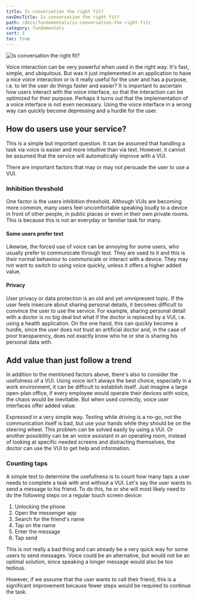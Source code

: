 ```yaml
---
title: Is conversation the right fit?
navDocTitle: Is conversation the right fit?
path: /docs/fundamentals/is-conversation-the-right-fit/
category: fundamentals
sort: 3
toc: true
---
```


![Is conversation the right fit?](/images/fundamentals/isConversationTheRightFit.png)

Voice interaction can be very powerful when used in the right way. It's fast, simple, and ubiquitous. But was it just implemented in an application to have a nice voice interaction or is it really useful for the user and has a purpose, i.e. to let the user do things faster and easier? It is important to ascertain how users interact with the voice interface, so that the interaction can be optimized for their purpose. Perhaps it turns out that the implementation of a voice interface is not even necessary. Using the voice interface in a wrong way can quickly become depressing and a hurdle for the user.

## How do users use your service?

This is a simple but important question. It can be assumed that handling a task via voice is easier and more intuitive than via text. However, it cannot be assumed that the service will automatically improve with a VUI.

There are important factors that may or may not persuade the user to use a VUI.

### Inhibition threshold

One factor is the users inhibition threshold. Although VUIs are becoming more common, many users feel uncomfortable speaking loudly to a device in front of other people, in public places or even in their own private rooms. This is because this is not an everyday or familiar task for many. 

#### Some users prefer text

Likewise, the forced use of voice can be annoying for some users, who usually prefer to communicate through text. They are used to it and this is their normal behaviour to communicate or interact with a device. They may not want to switch to using voice quickly, unless it offers a higher added value.

#### Privacy

User privacy or data protection is an old and yet omnipresent topic. If the user feels insecure about sharing personal details, it becomes difficult to convince the user to use the service. For example, sharing personal detail with a doctor is no big deal but what if the doctor is replaced by a VUI, i.e. using a health application. On the one hand, this can quickly become a hurdle, since the user does not trust an artificial doctor and, in the case of poor transparency, does not exactly know who he or she is sharing his personal data with.

## Add value than just follow a trend

In addition to the mentioned factors above, there's also to consider the usefulness of a VUI. Using voice isn't always the best choice, especially in a work environment, it can be difficult to establish itself. Just imagine a large open-plan office, if every employee would operate their devices with voice, the chaos would be inevitable. But when used correctly, voice user interfaces offer added value. 

Expressed in a very simple way. Texting while driving is a no-go, not the communication itself is bad, but use your hands while they should be on the steering wheel. This problem can be solved easily by using a VUI. Or another possibility can be an voice assistant in an operating room, instead of looking at specific needed screens and distracting themselves, the doctor can use the VUI to get help and information.

### Counting taps

A simple test to determine the usefullness is to count how many taps a user needs to complete a task with and without a VUI. Let's say the user wants to send a message to his friend. To do this, he or she will most likely need to do the following steps on a regular touch screen device:

1. Unlocking the phone
2. Open the messenger app
3. Search for the friend's name
4. Tap on the name
5. Enter the message
6. Tap send

This is not really a bad thing and can already be a very quick way for some users to send messages. Voice could be an alternative, but would not be an optimal solution, since speaking a longer message would also be too tedious.

However, if we assume that the user wants to call their friend, this is a significant improvement because fewer steps would be required to continue the task.
